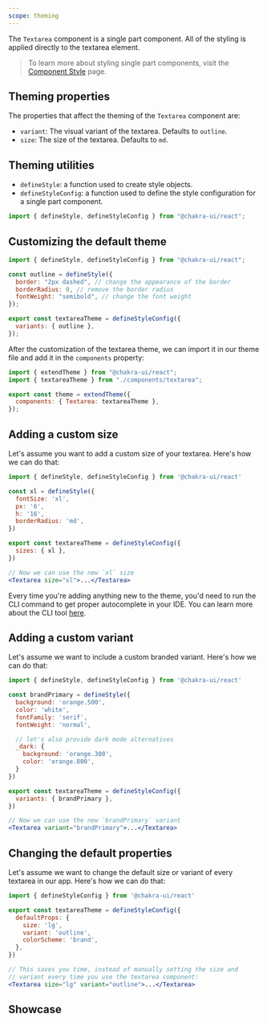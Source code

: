 ```yaml
---
scope: theming
---
```



The `Textarea` component is a single part component. All of the styling is applied directly to the textarea element.

> To learn more about styling single part components, visit the
> [Component Style](/docs/styled-system/component-style#styling-single-part-components)
> page.

## Theming properties

The properties that affect the theming of the `Textarea` component are:

- `variant`: The visual variant of the textarea. Defaults to `outline`.
- `size`: The size of the textarea. Defaults to `md`.

## Theming utilities

- `defineStyle`: a function used to create style objects.
- `defineStyleConfig`: a function used to define the style configuration for a
  single part component.

```jsx
import { defineStyle, defineStyleConfig } from "@chakra-ui/react";
```

## Customizing the default theme

```jsx
import { defineStyle, defineStyleConfig } from "@chakra-ui/react";

const outline = defineStyle({
  border: "2px dashed", // change the appearance of the border
  borderRadius: 0, // remove the border radius
  fontWeight: "semibold", // change the font weight
});

export const textareaTheme = defineStyleConfig({
  variants: { outline },
});
```

After the customization of the textarea theme, we can import it in our theme file and add
it in the `components` property:

```jsx
import { extendTheme } from "@chakra-ui/react";
import { textareaTheme } from "./components/textarea";

export const theme = extendTheme({
  components: { Textarea: textareaTheme },
});
```

## Adding a custom size

Let's assume you want to add a custom size of your textarea. Here's how we can do that:

```jsx
import { defineStyle, defineStyleConfig } from '@chakra-ui/react'

const xl = defineStyle({
  fontSize: 'xl',
  px: '6',
  h: '16',
  borderRadius: 'md',
})

export const textareaTheme = defineStyleConfig({
  sizes: { xl },
})

// Now we can use the new `xl` size
<Textarea size="xl">...</Textarea>
```

Every time you're adding anything new to the theme, you'd need to run the CLI
command to get proper autocomplete in your IDE. You can learn more about the CLI
tool [here](/docs/styled-system/cli).

## Adding a custom variant

Let's assume we want to include a custom branded variant. Here's how we can do
that:

```jsx
import { defineStyle, defineStyleConfig } from '@chakra-ui/react'

const brandPrimary = defineStyle({
  background: 'orange.500',
  color: 'white',
  fontFamily: 'serif',
  fontWeight: 'normal',

  // let's also provide dark mode alternatives
  _dark: {
    background: 'orange.300',
    color: 'orange.800',
  }
})

export const textareaTheme = defineStyleConfig({
  variants: { brandPrimary },
})

// Now we can use the new `brandPrimary` variant
<Textarea variant="brandPrimary">...</Textarea>
```

## Changing the default properties

Let's assume we want to change the default size or variant of
every textarea in our app. Here's how we can do that:

```jsx
import { defineStyleConfig } from '@chakra-ui/react'

export const textareaTheme = defineStyleConfig({
  defaultProps: {
    size: 'lg',
    variant: 'outline',
    colorScheme: 'brand',
  },
})

// This saves you time, instead of manually setting the size and
// variant every time you use the textarea component:
<Textarea size="lg" variant="outline">...</Textarea>
```

## Showcase

<Showcase />
